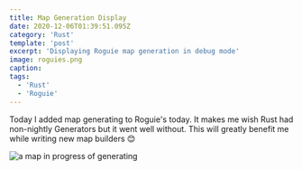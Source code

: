 ```yaml
---
title: Map Generation Display
date: 2020-12-06T01:39:51.095Z
category: 'Rust'
template: 'post'
excerpt: 'Displaying Roguie map generation in debug mode'
image: roguies.png
caption:
tags:
  - 'Rust'
  - 'Roguie'
---
```


Today I added map generating to Roguie's today. It makes me wish Rust had non-nightly Generators but it went well without. This will greatly benefit me while writing new map builders 😊

![a map in progress of generating](https://i.imgur.com/Dd5Ov9R.gif)
